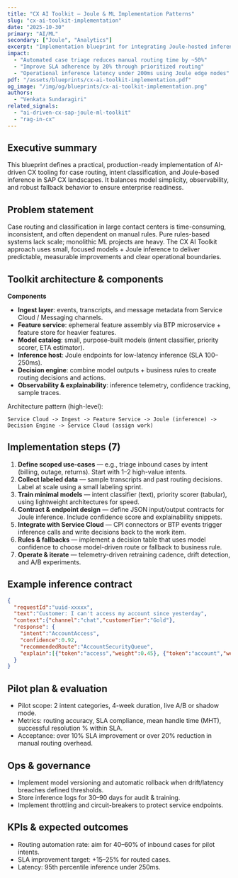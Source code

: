 ```yaml
---
title: "CX AI Toolkit — Joule & ML Implementation Patterns"
slug: "cx-ai-toolkit-implementation"
date: "2025-10-30"
primary: "AI/ML"
secondary: ["Joule", "Analytics"]
excerpt: "Implementation blueprint for integrating Joule-hosted inference, model orchestration, and rules into SAP CX case-routing and automation."
impact:
  - "Automated case triage reduces manual routing time by ~50%"
  - "Improve SLA adherence by 20% through prioritized routing"
  - "Operational inference latency under 200ms using Joule edge nodes"
pdf: "/assets/blueprints/cx-ai-toolkit-implementation.pdf"
og_image: "/img/og/blueprints/cx-ai-toolkit-implementation.png"
authors:
  - "Venkata Sundaragiri"
related_signals:
  - "ai-driven-cx-sap-joule-ml-toolkit"
  - "rag-in-cx"
---
```


## Executive summary
This blueprint defines a practical, production-ready implementation of AI-driven CX tooling for case routing, intent classification, and Joule-based inference in SAP CX landscapes. It balances model simplicity, observability, and robust fallback behavior to ensure enterprise readiness.

## Problem statement
Case routing and classification in large contact centers is time-consuming, inconsistent, and often dependent on manual rules. Pure rules-based systems lack scale; monolithic ML projects are heavy. The CX AI Toolkit approach uses small, focused models + Joule inference to deliver predictable, measurable improvements and clear operational boundaries.

## Toolkit architecture & components
**Components**
- **Ingest layer**: events, transcripts, and message metadata from Service Cloud / Messaging channels.  
- **Feature service**: ephemeral feature assembly via BTP microservice + feature store for heavier features.  
- **Model catalog**: small, purpose-built models (intent classifier, priority scorer, ETA estimator).  
- **Inference host**: Joule endpoints for low-latency inference (SLA 100–250ms).  
- **Decision engine**: combine model outputs + business rules to create routing decisions and actions.  
- **Observability & explainability**: inference telemetry, confidence tracking, sample traces.

Architecture pattern (high-level):

```
Service Cloud -> Ingest -> Feature Service -> Joule (inference) -> Decision Engine -> Service Cloud (assign work)
```

## Implementation steps (7)
1. **Define scoped use-cases** — e.g., triage inbound cases by intent (billing, outage, returns). Start with 1–2 high-value intents.  
2. **Collect labeled data** — sample transcripts and past routing decisions. Label at scale using a small labeling sprint.  
3. **Train minimal models** — intent classifier (text), priority scorer (tabular), using lightweight architectures for speed.  
4. **Contract & endpoint design** — define JSON input/output contracts for Joule inference. Include confidence score and explainability snippets.  
5. **Integrate with Service Cloud** — CPI connectors or BTP events trigger inference calls and write decisions back to the work item.  
6. **Rules & fallbacks** — implement a decision table that uses model confidence to choose model-driven route or fallback to business rule.  
7. **Operate & iterate** — telemetry-driven retraining cadence, drift detection, and A/B experiments.

## Example inference contract
```json
{
  "requestId":"uuid-xxxxx",
  "text":"Customer: I can't access my account since yesterday",
  "context":{"channel":"chat","customerTier":"Gold"},
  "response": {
    "intent":"AccountAccess",
    "confidence":0.92,
    "recommendedRoute":"AccountSecurityQueue",
    "explain":[{"token":"access","weight":0.45}, {"token":"account","weight":0.32}]
  }
}
```

## Pilot plan & evaluation
- Pilot scope: 2 intent categories, 4-week duration, live A/B or shadow mode.
- Metrics: routing accuracy, SLA compliance, mean handle time (MHT), successful resolution % within SLA.
- Acceptance: over 10% SLA improvement or over 20% reduction in manual routing overhead.

## Ops & governance
- Implement model versioning and automatic rollback when drift/latency breaches defined thresholds.
- Store inference logs for 30–90 days for audit & training.
- Implement throttling and circuit-breakers to protect service endpoints.

## KPIs & expected outcomes
- Routing automation rate: aim for 40–60% of inbound cases for pilot intents.
- SLA improvement target: +15–25% for routed cases.
- Latency: 95th percentile inference under 250ms.